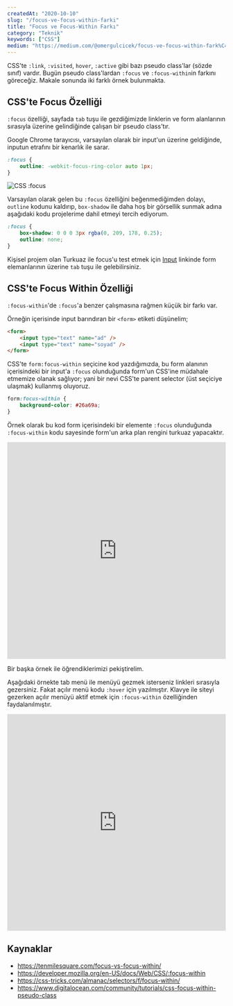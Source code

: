 ```yaml
---
createdAt: "2020-10-10"
slug: "/focus-ve-focus-within-farki"
title: "Focus ve Focus-Within Farkı"
category: "Teknik"
keywords: ["CSS"]
medium: "https://medium.com/@omergulcicek/focus-ve-focus-within-fark%C4%B1-df66708fafc7"
---
```


CSS'te `:link`, `:visited`, `hover`, `:active` gibi bazı pseudo class'lar (sözde sınıf) vardır. Bugün pseudo class'lardan `:focus` ve `:focus-within`in farkını göreceğiz. Makale sonunda iki farklı örnek bulunmakta.

## CSS'te Focus Özelliği

`:focus` özelliği, sayfada `tab` tuşu ile gezdiğimizde linklerin ve form alanlarının sırasıyla üzerine gelindiğinde çalışan bir pseudo class'tır.

Google Chrome tarayıcısı, varsayılan olarak bir input'un üzerine geldiğinde, inputun etrafını bir kenarlık ile sarar.

```css
:focus {
	outline: -webkit-focus-ring-color auto 1px;
}
```

![CSS :focus](/blog/2020-10-10/focus.png)

Varsayılan olarak gelen bu `:focus` özelliğini beğenmediğimden dolayı, `outline` kodunu kaldırıp, `box-shadow` ile daha hoş bir görsellik sunmak adına aşağıdaki kodu projelerime dahil etmeyi tercih ediyorum.

```css
:focus {
	box-shadow: 0 0 0 3px rgba(0, 209, 178, 0.25);
	outline: none;
}
```

Kişisel projem olan Turkuaz ile focus'u test etmek için <a href="https://turkuazcss.com/docs/form/input/" target="_blank" rel="noreferrer noopener">Input</a> linkinde form elemanlarının üzerine `tab` tuşu ile gelebilirsiniz.

## CSS'te Focus Within Özelliği

`:focus-within`'de `:focus`'a benzer çalışmasına rağmen küçük bir farkı var.

Örneğin içerisinde input barındıran bir `<form>` etiketi düşünelim;

```html
<form>
	<input type="text" name="ad" />
	<input type="text" name="soyad" />
</form>
```

CSS'te `form:focus-within` seçicine kod yazdığımızda, bu form alanının içerisindeki bir input'a `:focus` olunduğunda form'un CSS'ine müdahale etmemize olanak sağlıyor; yani bir nevi CSS'te parent selector (üst seçiciye ulaşmak) kullanmış oluyoruz.

```css
form:focus-within {
	background-color: #26a69a;
}
```

Örnek olarak bu kod form içerisindeki bir elemente `:focus` olunduğunda `:focus-within` kodu sayesinde form'un arka plan rengini turkuaz yapacaktır.

<iframe height="500" style="width: 100%;" scrolling="no" title=":focus &amp; :focus-within Örneği - Input" src="https://codepen.io/omergulcicek/embed/LYZVVVq?height=265&theme-id=light&default-tab=css,result" frameBorder="no" loading="lazy" allowFullScreen="true"></iframe>

Bir başka örnek ile öğrendiklerimizi pekiştirelim.

Aşağıdaki örnekte tab menü ile menüyü gezmek isterseniz linkleri sırasıyla gezersiniz. Fakat açılır menü kodu `:hover` için yazılmıştır. Klavye ile siteyi gezerken açılır menüyü aktif etmek için `:focus-within` özelliğinden faydalanılmıştır.

<iframe height="500" style="width: 100%;" scrolling="no" title=":focus &amp; :focus-within Örneği - Menü" src="https://codepen.io/omergulcicek/embed/vYKOOxY?height=265&theme-id=light&default-tab=css,result" frameBorder="no" loading="lazy" allowFullScreen="true"></iframe>

## Kaynaklar

- <a href="https://tenmilesquare.com/focus-vs-focus-within/" target="_blank" rel="noreferrer noopener">https://tenmilesquare.com/focus-vs-focus-within/</a>
- <a href="https://developer.mozilla.org/en-US/docs/Web/CSS/:focus-within" target="_blank" rel="noreferrer noopener">https://developer.mozilla.org/en-US/docs/Web/CSS/:focus-within</a>
- <a href="https://css-tricks.com/almanac/selectors/f/focus-within/" target="_blank" rel="noreferrer noopener">https://css-tricks.com/almanac/selectors/f/focus-within/</a>
- <a href="https://www.digitalocean.com/community/tutorials/css-focus-within-pseudo-class" target="_blank" rel="noreferrer noopener">https://www.digitalocean.com/community/tutorials/css-focus-within-pseudo-class</a>
